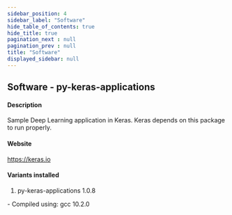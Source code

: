 ```yaml
---
sidebar_position: 4
sidebar_label: "Software"
hide_table_of_contents: true
hide_title: true
pagination_next : null
pagination_prev : null
title: "Software"
displayed_sidebar: null
---
```


## Software - py-keras-applications


#### Description
Sample Deep Learning application in Keras. Keras depends on this package to run properly.

#### Website
https://keras.io

#### Variants installed
1. py-keras-applications 1.0.8
<div class="ul-circle">
    - Compiled using: gcc 10.2.0
</div>

